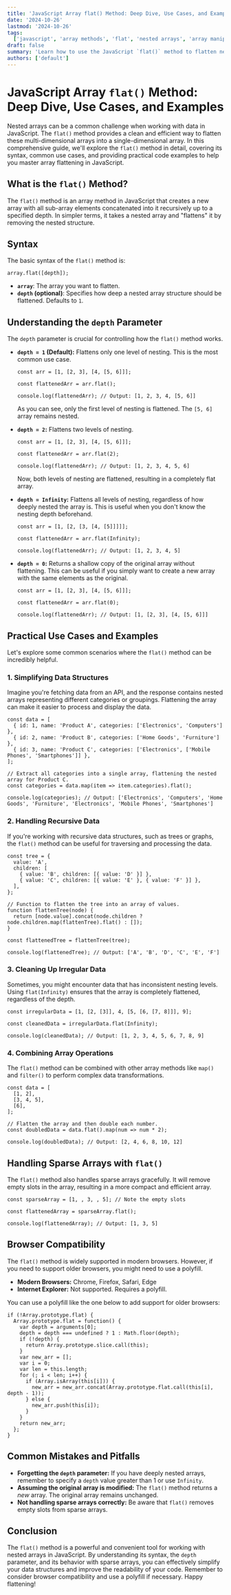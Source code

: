 ```yaml
---
title: 'JavaScript Array flat() Method: Deep Dive, Use Cases, and Examples'
date: '2024-10-26'
lastmod: '2024-10-26'
tags:
  ['javascript', 'array methods', 'flat', 'nested arrays', 'array manipulation', 'coding tutorials']
draft: false
summary: 'Learn how to use the JavaScript `flat()` method to flatten nested arrays. This comprehensive guide covers its syntax, practical use cases, depth control, and provides code examples to help you master array flattening in JavaScript.'
authors: ['default']
---
```


# JavaScript Array `flat()` Method: Deep Dive, Use Cases, and Examples

Nested arrays can be a common challenge when working with data in JavaScript. The `flat()` method provides a clean and efficient way to flatten these multi-dimensional arrays into a single-dimensional array. In this comprehensive guide, we'll explore the `flat()` method in detail, covering its syntax, common use cases, and providing practical code examples to help you master array flattening in JavaScript.

## What is the `flat()` Method?

The `flat()` method is an array method in JavaScript that creates a new array with all sub-array elements concatenated into it recursively up to a specified depth. In simpler terms, it takes a nested array and "flattens" it by removing the nested structure.

## Syntax

The basic syntax of the `flat()` method is:

```plaintext
array.flat([depth]);
```

- **`array`**: The array you want to flatten.
- **`depth` (optional)**: Specifies how deep a nested array structure should be flattened. Defaults to `1`.

## Understanding the `depth` Parameter

The `depth` parameter is crucial for controlling how the `flat()` method works.

- **`depth = 1` (Default):** Flattens only one level of nesting. This is the most common use case.

  ```plaintext
  const arr = [1, [2, 3], [4, [5, 6]]];

  const flattenedArr = arr.flat();

  console.log(flattenedArr); // Output: [1, 2, 3, 4, [5, 6]]
  ```

  As you can see, only the first level of nesting is flattened. The `[5, 6]` array remains nested.

- **`depth = 2`:** Flattens two levels of nesting.

  ```plaintext
  const arr = [1, [2, 3], [4, [5, 6]]];

  const flattenedArr = arr.flat(2);

  console.log(flattenedArr); // Output: [1, 2, 3, 4, 5, 6]
  ```

  Now, both levels of nesting are flattened, resulting in a completely flat array.

- **`depth = Infinity`:** Flattens all levels of nesting, regardless of how deeply nested the array is. This is useful when you don't know the nesting depth beforehand.

  ```plaintext
  const arr = [1, [2, [3, [4, [5]]]]];

  const flattenedArr = arr.flat(Infinity);

  console.log(flattenedArr); // Output: [1, 2, 3, 4, 5]
  ```

- **`depth = 0`:** Returns a shallow copy of the original array without flattening. This can be useful if you simply want to create a new array with the same elements as the original.

  ```plaintext
  const arr = [1, [2, 3], [4, [5, 6]]];

  const flattenedArr = arr.flat(0);

  console.log(flattenedArr); // Output: [1, [2, 3], [4, [5, 6]]]
  ```

## Practical Use Cases and Examples

Let's explore some common scenarios where the `flat()` method can be incredibly helpful.

### 1. Simplifying Data Structures

Imagine you're fetching data from an API, and the response contains nested arrays representing different categories or groupings. Flattening the array can make it easier to process and display the data.

```plaintext
const data = [
  { id: 1, name: 'Product A', categories: ['Electronics', 'Computers'] },
  { id: 2, name: 'Product B', categories: ['Home Goods', 'Furniture'] },
  { id: 3, name: 'Product C', categories: ['Electronics', ['Mobile Phones', 'Smartphones']] },
];

// Extract all categories into a single array, flattening the nested array for Product C.
const categories = data.map(item => item.categories).flat();

console.log(categories); // Output: ['Electronics', 'Computers', 'Home Goods', 'Furniture', 'Electronics', 'Mobile Phones', 'Smartphones']
```

### 2. Handling Recursive Data

If you're working with recursive data structures, such as trees or graphs, the `flat()` method can be useful for traversing and processing the data.

```plaintext
const tree = {
  value: 'A',
  children: [
    { value: 'B', children: [{ value: 'D' }] },
    { value: 'C', children: [{ value: 'E' }, { value: 'F' }] },
  ],
};

// Function to flatten the tree into an array of values.
function flattenTree(node) {
  return [node.value].concat(node.children ? node.children.map(flattenTree).flat() : []);
}

const flattenedTree = flattenTree(tree);

console.log(flattenedTree); // Output: ['A', 'B', 'D', 'C', 'E', 'F']
```

### 3. Cleaning Up Irregular Data

Sometimes, you might encounter data that has inconsistent nesting levels. Using `flat(Infinity)` ensures that the array is completely flattened, regardless of the depth.

```plaintext
const irregularData = [1, [2, [3]], 4, [5, [6, [7, 8]]], 9];

const cleanedData = irregularData.flat(Infinity);

console.log(cleanedData); // Output: [1, 2, 3, 4, 5, 6, 7, 8, 9]
```

### 4. Combining Array Operations

The `flat()` method can be combined with other array methods like `map()` and `filter()` to perform complex data transformations.

```plaintext
const data = [
  [1, 2],
  [3, 4, 5],
  [6],
];

// Flatten the array and then double each number.
const doubledData = data.flat().map(num => num * 2);

console.log(doubledData); // Output: [2, 4, 6, 8, 10, 12]
```

## Handling Sparse Arrays with `flat()`

The `flat()` method also handles sparse arrays gracefully. It will remove empty slots in the array, resulting in a more compact and efficient array.

```plaintext
const sparseArray = [1, , 3, , 5]; // Note the empty slots

const flattenedArray = sparseArray.flat();

console.log(flattenedArray); // Output: [1, 3, 5]
```

## Browser Compatibility

The `flat()` method is widely supported in modern browsers. However, if you need to support older browsers, you might need to use a polyfill.

- **Modern Browsers:** Chrome, Firefox, Safari, Edge
- **Internet Explorer:** Not supported. Requires a polyfill.

You can use a polyfill like the one below to add support for older browsers:

```plaintext
if (!Array.prototype.flat) {
  Array.prototype.flat = function() {
    var depth = arguments[0];
    depth = depth === undefined ? 1 : Math.floor(depth);
    if (!depth) {
      return Array.prototype.slice.call(this);
    }
    var new_arr = [];
    var i = 0;
    var len = this.length;
    for (; i < len; i++) {
      if (Array.isArray(this[i])) {
        new_arr = new_arr.concat(Array.prototype.flat.call(this[i], depth - 1));
      } else {
        new_arr.push(this[i]);
      }
    }
    return new_arr;
  };
}
```

## Common Mistakes and Pitfalls

- **Forgetting the `depth` parameter:** If you have deeply nested arrays, remember to specify a `depth` value greater than 1 or use `Infinity`.
- **Assuming the original array is modified:** The `flat()` method returns a _new_ array. The original array remains unchanged.
- **Not handling sparse arrays correctly:** Be aware that `flat()` removes empty slots from sparse arrays.

## Conclusion

The `flat()` method is a powerful and convenient tool for working with nested arrays in JavaScript. By understanding its syntax, the `depth` parameter, and its behavior with sparse arrays, you can effectively simplify your data structures and improve the readability of your code. Remember to consider browser compatibility and use a polyfill if necessary. Happy flattening!
